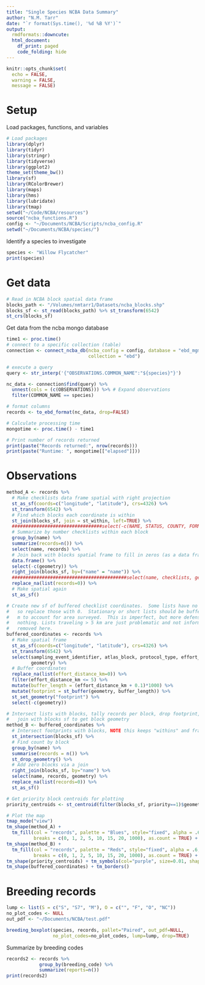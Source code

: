 ```yaml
---
title: "Single Species NCBA Data Summary"
author: "N.M. Tarr"
date: "`r format(Sys.time(), '%d %B %Y')`"
output: 
  rmdformats::downcute:
  html_document:
    df_print: paged
    code_folding: hide
---
```

```r
knitr::opts_chunk$set(
  echo = FALSE,
  warning = FALSE,
  message = FALSE)
```

# Setup
Load packages, functions, and variables
```r
# Load packages
library(dplyr)
library(tidyr)
library(stringr)
library(tidyverse)
library(ggplot2)
theme_set(theme_bw())
library(sf)
library(RColorBrewer)
library(maps)
library(hms)
library(lubridate)
library(tmap)
setwd("~/Code/NCBA/resources")
source("ncba_functions.R")
config <- "~/Documents/NCBA/Scripts/ncba_config.R"
setwd("~/Documents/NCBA/species/")
```

Identify a species to investigate
```r
species <- "Willow Flycatcher"
print(species)
```

# Get data
```r
# Read in NCBA block spatial data frame
blocks_path <- "/Volumes/nmtarr1/Datasets/ncba_blocks.shp"
blocks_sf <- st_read(blocks_path) %>% st_transform(6542)
st_crs(blocks_sf)
```

Get data from the ncba mongo database
```r
time1 <- proc.time()
# connect to a specific collection (table)
connection <- connect_ncba_db(ncba_config = config, database = "ebd_mgmt", 
                              collection = "ebd")

# execute a query
query <- str_interp('{"OBSERVATIONS.COMMON_NAME":"${species}"}')

nc_data <- connection$find(query) %>%
  unnest(cols = (c(OBSERVATIONS))) %>% # Expand observations
  filter(COMMON_NAME == species)

# format columns
records <- to_ebd_format(nc_data, drop=FALSE)

# Calculate processing time
mongotime <- proc.time() - time1

# Print number of records returned
print(paste("Records returned:", nrow(records)))
print(paste("Runtime: ", mongotime[["elapsed"]]))
```

# Observations
```r
method_A <- records %>%
  # Make checklists data frame spatial with right projection
  st_as_sf(coords=c("longitude", "latitude"), crs=4326) %>%
  st_transform(6542) %>%
  # Find which blocks each coordinate is within
  st_join(blocks_sf, join = st_within, left=TRUE) %>%
  #################################select(-c(NAME, STATUS, COUNTY, FORM_LINK)) %>%
  # Summarize by number checklists within each block
  group_by(name) %>%
  summarize(records=n()) %>%
  select(name, records) %>%
  # Join back with blocks spatial frame to fill in zeros (as a data frame)
  data.frame() %>%
  select(-c(geometry)) %>%
  right_join(blocks_sf, by=("name" = "name")) %>%
  ##########################################select(name, checklists, geometry) %>%
  replace_na(list(records=0)) %>%
  # Make spatial again
  st_as_sf()
```

```r
# Create new sf of buffered checklist coordinates.  Some lists have no distance
#   so replace those with 0.  Stationary or short lists should be buffered 100
#   m to account for area surveyed.  This is imperfect, but more defensible than
#   nothing. Lists traveling > 5 km are just problematic and not informative so 
#   removed here.
buffered_coordinates <- records %>%
  # Make spatial frame
  st_as_sf(coords=c("longitude", "latitude"), crs=4326) %>%
  st_transform(6542) %>%
  select(sampling_event_identifier, atlas_block, protocol_type, effort_distance_km,
         geometry) %>%
  # Buffer coordinates
  replace_na(list(effort_distance_km=0)) %>%
  filter(effort_distance_km <= 5) %>%
  mutate(buffer_length = (effort_distance_km + 0.1)*1000) %>%
  mutate(footprint = st_buffer(geometry, buffer_length)) %>%
  st_set_geometry("footprint") %>%
  select(-c(geometry)) 
```

```r
# Intersect lists with blocks, tally records per block, drop footprint,
#   join with blocks sf to get block geometry
method_B <- buffered_coordinates %>%
  # Intersect footprints with blocks, NOTE this keeps "withins" and fragments
  st_intersection(blocks_sf) %>%
  # Find count by block
  group_by(name) %>%
  summarise(records = n()) %>%
  st_drop_geometry() %>%
  # Add zero blocks via a join
  right_join(blocks_sf, by="name") %>%
  select(name, records, geometry) %>%
  replace_na(list(records=0)) %>%
  st_as_sf()  
```

```r
# Get priority block centroids for plotting
priority_centroids <- st_centroid(filter(blocks_sf, priority==1)$geometry)

# Plot the map
tmap_mode("view")
tm_shape(method_A) +
  tm_fill(col = "records", palette = "Blues", style="fixed", alpha = .6,
          breaks = c(0, 1, 2, 5, 10, 15, 20, 1000), as.count = TRUE) +
tm_shape(method_B) +
  tm_fill(col = "records", palette = "Reds", style="fixed", alpha = .6,
          breaks = c(0, 1, 2, 5, 10, 15, 20, 1000), as.count = TRUE) +
tm_shape(priority_centroids) + tm_symbols(col="purple", size=0.01, shape=5) + 
tm_shape(buffered_coordinates) + tm_borders()
```

# Breeding records
```r
lump <- list(S = c("S", "S7", "M"), O = c("", "F", "O", "NC"))
no_plot_codes <- NULL
out_pdf <- "~/Documents/NCBA/test.pdf"

breeding_boxplot(species, records, pallet="Paired", out_pdf=NULL, 
                 no_plot_codes=no_plot_codes, lump=lump, drop=TRUE)
```

Summarize by breeding codes
```r
records2 <- records %>%
            group_by(breeding_code) %>%
            summarize(reports=n())
print(records2)
```
